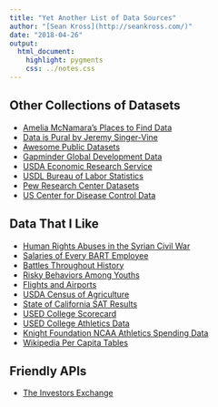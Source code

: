 ```yaml
---
title: "Yet Another List of Data Sources"
author: "[Sean Kross](http://seankross.com/)"
date: "2018-04-26"
output: 
  html_document:
    highlight: pygments
    css: ../notes.css
---
```


## Other Collections of Datasets

- [Amelia McNamara's Places to Find Data](http://www.amelia.mn/sds220/project.html#places_to_find_data)
- [Data is Pural by Jeremy Singer-Vine](https://tinyletter.com/data-is-plural/archive)
- [Awesome Public Datasets](https://github.com/awesomedata/awesome-public-datasets)
- [Gapminder Global Development Data](https://www.gapminder.org/data/)
- [USDA Economic Research Service](https://www.ers.usda.gov/data-products)
- [USDL Bureau of Labor Statistics](https://www.bls.gov/data/)
- [Pew Research Center Datasets](http://www.pewresearch.org/download-datasets/)
- [US Center for Disease Control Data](https://wonder.cdc.gov/)

## Data That I Like

- [Human Rights Abuses in the Syrian Civil War](https://syrianarchive.org/)
- [Salaries of Every BART Employee](http://enjalot.github.io/bart/)
- [Battles Throughout History](https://github.com/jrnold/CDB90)
- [Risky Behaviors Among Youths](https://www.cdc.gov/healthyyouth/data/yrbs/index.htm)
- [Flights and Airports](https://openflights.org/data.html)
- [USDA Census of Agriculture](https://www.agcensus.usda.gov/Publications/2012/)
- [State of California SAT Results](https://www.cde.ca.gov/ds/sp/ai/)
- [USED College Scorecard](https://collegescorecard.ed.gov/data/)
- [USED College Athletics Data](https://ope.ed.gov/athletics/#/)
- [Knight Foundation NCAA Athletics Spending Data](http://spendingdatabase.knightcommission.org/about-the-data)
- [Wikipedia Per Capita Tables](https://en.wikipedia.org/wiki/Category:Lists_of_countries_by_per_capita_values)

## Friendly APIs

- [The Investors Exchange](https://iextrading.com/developer/docs/)
